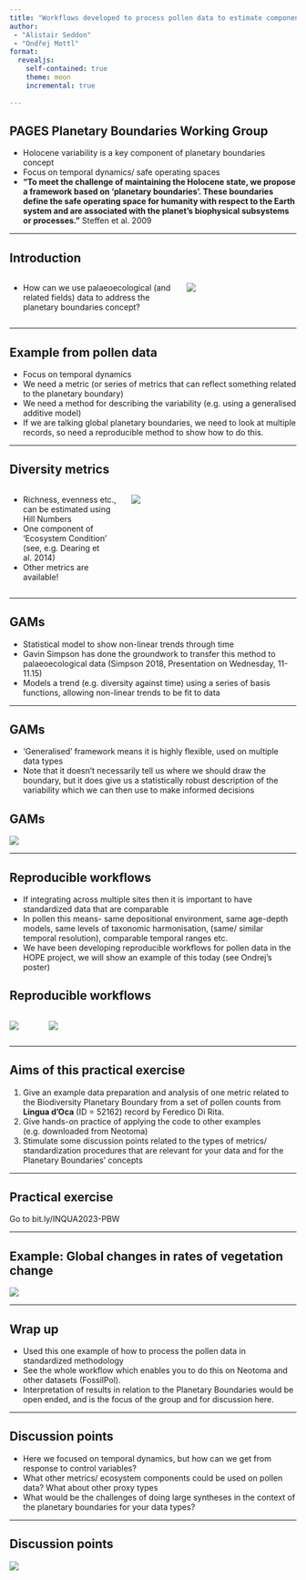 ```yaml
---
title: "Workflows developed to process pollen data to estimate components of ecosystem change"
author: 
 - "Alistair Seddon"
 - "Ondřej Mottl" 
format: 
  revealjs:
    self-contained: true
    theme: moon
    incremental: true 
    
---
```


## PAGES Planetary Boundaries Working Group

-	Holocene variability is a key component of planetary boundaries concept
-	Focus on temporal dynamics/ safe operating spaces
- **"To meet the challenge of maintaining the Holocene state, we propose a framework based on 'planetary boundaries'. These boundaries define the safe operating space for humanity with respect to the Earth system and are associated with the planet's biophysical subsystems or processes."** Steffen et al. 2009 

---

## Introduction

:::: {.columns}

::: {.column width="60%"}
- How can we use palaeoecological (and related fields) data to address the planetary boundaries concept?
:::

::: {.column width="40%"}
![](presentation_files/figures/Fig_planetary_boundaries.jpg){.fragment}
:::

::::

---

## Example from pollen data

- Focus on temporal dynamics
-	We need a metric (or series of metrics that can reflect something related to the planetary boundary)
-	We need a method for describing the variability (e.g. using a generalised additive model)
-	If we are talking global planetary boundaries, we need to look at multiple records, so need a reproducible method to show how to do this.

---

## Diversity metrics 

:::: {.columns}

::: {.column width="40%"}
-	Richness, evenness etc., can be estimated using Hill Numbers
-	One component of 'Ecosystem Condition' (see, e.g. Dearing et al. 2014)
-	Other metrics are available!
:::

::: {.column width="60%"}
![](presentation_files/figures/Fig_Dearing_regional_operating_spaces.jpeg){.fragment}
:::

::::

---

## GAMs

-	Statistical model to show non-linear trends through time
-	Gavin Simpson has done the groundwork to transfer this method to palaeoecological data (Simpson 2018, Presentation on Wednesday, 11-11.15)
-	Models a trend (e.g. diversity against time) using a series of basis functions, allowing non-linear trends to be fit to data

---

## GAMs

-	'Generalised' framework means it is highly flexible, used on multiple data types
-	Note that it doesn't necessarily tell us where we should draw the boundary, but it does give us a statistically robust description of the variability which we can then use to make informed decisions

## GAMs

![](presentation_files/figures/Fig_simpson_gams.jpeg){fig-align="center"}

---

## Reproducible workflows

-	If integrating across multiple sites then it is important to have standardized data that are comparable
-	In pollen this means- same depositional environment, same age-depth models, same levels of taxonomic harmonisation, (same/ similar temporal resolution), comparable temporal ranges etc.
-	We have been developing reproducible workflows for pollen data in the HOPE project, we will show an example of this today (see Ondrej's poster)

## Reproducible workflows

:::: {.columns}

::: {.column width="10%"}
![](https://hope-uib-bio.github.io/FOSSILPOL-website/figures/Logo%20FOSSILPOL%20big%20-%20600ppi.png)
:::

::: {.column width="90%"}
![](presentation_files/figures/Fig_FOSSILPOL_workflow.jpg)

:::

::::



---

## Aims of this practical exercise

1.	Give an example data preparation and analysis of one metric related to the Biodiversity Planetary Boundary from a set of pollen counts from **Lingua d'Oca** (ID = 52162) record by Feredico Di Rita.
2.	Give hands-on practice of applying the code to other examples (e.g. downloaded from Neotoma)
3.	Stimulate some discussion points related to the types of metrics/ standardization procedures that are relevant for your data and for the Planetary Boundaries' concepts

---

## Practical exercise

Go to bit.ly/INQUA2023-PBW

---

## Example: Global changes in rates of vegetation change

![](presentation_files/figures/Fig_RoC.jpeg){fig-align="center"}

---

## Wrap up

-	Used this one  example of how to process the pollen data in standardized methodology
-	See the whole workflow which enables you to do this on Neotoma and other datasets (FossilPol).
-	Interpretation of results in relation to the Planetary Boundaries would be open ended, and is the focus of the group and for discussion here.

---

## Discussion points

- Here we focused on temporal dynamics, but how can we get from response to control variables?
-	What other metrics/ ecosystem components could be used on pollen data? What about other proxy types
-	What would be the challenges of doing large syntheses in the context of the planetary boundaries for your data types?

---

## Discussion points

![](presentation_files/figures/Fig-response_control_variables.jpeg){fig-align="center"}
